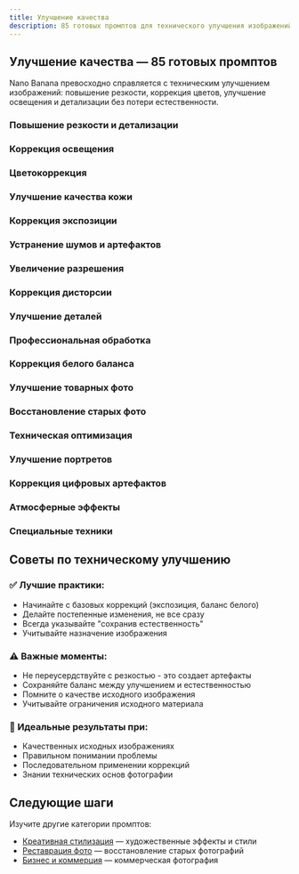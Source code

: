 ```yaml
---
title: Улучшение качества
description: 85 готовых промптов для технического улучшения изображений - резкость, цвета, освещение, детализация
---
```



## Улучшение качества — 85 готовых промптов

Nano Banana превосходно справляется с техническим улучшением изображений: повышение резкости, коррекция цветов, улучшение освещения и детализации без потери естественности.

### Повышение резкости и детализации

<PromptCard 
  prompt="Увеличь резкость изображения, сохранив естественность"
  category="Резкость"
  description="Общее повышение четкости без артефактов"
/>

<PromptCard 
  prompt="Сделай глаза более четкими и выразительными"
  category="Резкость"
  description="Повышение детализации глаз на портретах"
/>

<PromptCard 
  prompt="Улучши детализацию волос, подчеркнув текстуру"
  category="Резкость"
  description="Увеличение четкости волос"
/>

<PromptCard 
  prompt="Повысь четкость текста на изображении"
  category="Резкость"
  description="Улучшение читаемости надписей"
/>

<PromptCard 
  prompt="Сделай контуры объектов более четкими"
  category="Резкость"
  description="Усиление границ без пересветов"
/>

<PromptCard 
  prompt="Увеличь детализацию фактуры и материалов"
  category="Резкость"
  description="Подчеркивание текстур поверхностей"
/>

<PromptCard 
  prompt="Устрани размытость от движения камеры"
  category="Резкость"
  description="Коррекция motion blur"
/>

### Коррекция освещения

<PromptCard 
  prompt="Исправь освещение, сделав его более равномерным"
  category="Освещение"
  description="Балансировка света и теней"
/>

<PromptCard 
  prompt="Убери слишком резкие тени с лица"
  category="Освещение"
  description="Смягчение контрастных теней"
/>

<PromptCard 
  prompt="Добавь мягкое заполняющее освещение"
  category="Освещение"
  description="Создание студийного света"
/>

<PromptCard 
  prompt="Исправь засвеченные участки изображения"
  category="Освещение"
  description="Восстановление переэкспонированных областей"
/>

<PromptCard 
  prompt="Осветли темные участки, сохранив детали"
  category="Освещение"
  description="Поднятие теней без потери контраста"
/>

<PromptCard 
  prompt="Создай эффект золотого часа освещения"
  category="Освещение"
  description="Теплое мягкое освещение"
/>

<PromptCard 
  prompt="Добавь объемное освещение с естественными тенями"
  category="Освещение"
  description="Трехмерное световое моделирование"
/>

### Цветокоррекция

<PromptCard 
  prompt="Исправь баланс белого, сделав цвета естественными"
  category="Цвета"
  description="Коррекция цветовой температуры"
/>

<PromptCard 
  prompt="Сделай цвета более насыщенными и яркими"
  category="Цвета"
  description="Повышение сатурации без пересыщения"
/>

<PromptCard 
  prompt="Убери желтизну с фотографии"
  category="Цвета"
  description="Устранение цветового оттенка"
/>

<PromptCard 
  prompt="Исправь цвет кожи, сделав его естественным"
  category="Цвета"
  description="Коррекция тона кожи"
/>

<PromptCard 
  prompt="Улучши контраст, не теряя деталей"
  category="Цвета"
  description="Балансировка светлых и темных тонов"
/>

<PromptCard 
  prompt="Сделай небо более голубым и выразительным"
  category="Цвета"
  description="Усиление цвета неба"
/>

<PromptCard 
  prompt="Выровняй цветовую гамму для профессионального вида"
  category="Цвета"
  description="Гармонизация цветовой палитры"
/>

### Улучшение качества кожи

<PromptCard 
  prompt="Сделай кожу более гладкой, сохранив естественность"
  category="Кожа"
  description="Улучшение текстуры кожи"
/>

<PromptCard 
  prompt="Убери блеск с лица, оставив здоровое сияние"
  category="Кожа"
  description="Матирование жирного блеска"
/>

<PromptCard 
  prompt="Выровняй тон кожи, убрав пятна и покраснения"
  category="Кожа"
  description="Коррекция цвета кожи"
/>

<PromptCard 
  prompt="Добавь здоровый румянец на щеки"
  category="Кожа"
  description="Естественный цвет лица"
/>

<PromptCard 
  prompt="Убери жирный блеск с Т-зоны"
  category="Кожа"
  description="Матирование проблемных зон"
/>

### Коррекция экспозиции

<PromptCard 
  prompt="Исправь недоэкспонированное фото, осветлив его"
  category="Экспозиция"
  description="Коррекция темных изображений"
/>

<PromptCard 
  prompt="Уменьши переэкспозицию, восстановив детали"
  category="Экспозиция"
  description="Исправление пересвеченных фото"
/>

<PromptCard 
  prompt="Балансируй экспозицию для равномерной яркости"
  category="Экспозиция"
  description="Оптимизация общей яркости"
/>

<PromptCard 
  prompt="Сделай силуэт видимым без потери фона"
  category="Экспозиция"
  description="Коррекция контрового света"
/>

### Устранение шумов и артефактов

<PromptCard 
  prompt="Убери цифровой шум с фотографии"
  category="Шумы"
  description="Подавление ISO шума"
/>

<PromptCard 
  prompt="Устрани зернистость, сохранив детали"
  category="Шумы"
  description="Сглаживание без потери резкости"
/>

<PromptCard 
  prompt="Убери артефакты сжатия JPEG"
  category="Шумы"
  description="Устранение блочности"
/>

<PromptCard 
  prompt="Исправь хроматические аберрации по краям"
  category="Шумы"
  description="Устранение цветовых искажений"
/>

<PromptCard 
  prompt="Убери муар с тканей и текстур"
  category="Шумы"
  description="Устранение интерференционных узоров"
/>

### Увеличение разрешения

<PromptCard 
  prompt="Увеличь разрешение изображения в 2 раза"
  category="Разрешение"
  description="Upscaling с сохранением качества"
/>

<PromptCard 
  prompt="Улучши качество пикселизированного изображения"
  category="Разрешение"
  description="Восстановление деталей"
/>

<PromptCard 
  prompt="Сделай изображение пригодным для печати"
  category="Разрешение"
  description="Подготовка к полиграфии"
/>

<PromptCard 
  prompt="Увеличь изображение без потери резкости"
  category="Разрешение"
  description="Smart upscaling"
/>

### Коррекция дисторсии

<PromptCard 
  prompt="Исправь перспективные искажения архитектуры"
  category="Геометрия"
  description="Выпрямление вертикальных линий"
/>

<PromptCard 
  prompt="Убери бочкообразные искажения от широкоугольника"
  category="Геометрия"
  description="Коррекция дисторсии объектива"
/>

<PromptCard 
  prompt="Выпрями горизонт на фотографии"
  category="Геометрия"
  description="Коррекция наклона"
/>

<PromptCard 
  prompt="Исправь трапецеидальные искажения зданий"
  category="Геометрия"
  description="Коррекция архитектурной перспективы"
/>

### Улучшение деталей

<PromptCard 
  prompt="Подчеркни детали в тенях, не затрагивая света"
  category="Детали"
  description="Селективная детализация"
/>

<PromptCard 
  prompt="Усиль текстуры материалов и поверхностей"
  category="Детали"
  description="Подчеркивание фактур"
/>

<PromptCard 
  prompt="Сделай мелкие детали более видимыми"
  category="Детали"
  description="Увеличение локального контраста"
/>

<PromptCard 
  prompt="Улучши детализацию одежды и аксессуаров"
  category="Детали"
  description="Повышение четкости текстиля"
/>

### Профессиональная обработка

<PromptCard 
  prompt="Примени профессиональную цветокоррекцию как в кино"
  category="Профессиональная обработка"
  description="Cinematic color grading"
/>

<PromptCard 
  prompt="Сделай изображение в стиле глянцевого журнала"
  category="Профессиональная обработка"
  description="Коммерческая ретушь"
/>

<PromptCard 
  prompt="Примени студийную обработку портрета"
  category="Профессиональная обработка"
  description="Профессиональная портретная ретушь"
/>

<PromptCard 
  prompt="Создай эффект HDR без перенасыщения"
  category="Профессиональная обработка"
  description="Сбалансированный HDR-эффект"
/>

### Коррекция белого баланса

<PromptCard 
  prompt="Исправь синий оттенок от флуоресцентного освещения"
  category="Белый баланс"
  description="Коррекция холодного света"
/>

<PromptCard 
  prompt="Убери оранжевый оттенок от ламп накаливания"
  category="Белый баланс"
  description="Коррекция теплого света"
/>

<PromptCard 
  prompt="Сделай белые цвета действительно белыми"
  category="Белый баланс"
  description="Точная настройка белого"
/>

<PromptCard 
  prompt="Исправь смешанное освещение на фото"
  category="Белый баланс"
  description="Балансировка разных источников света"
/>

### Улучшение товарных фото

<PromptCard 
  prompt="Сделай товар более привлекательным для продажи"
  category="Товарные фото"
  description="Коммерческая привлекательность"
/>

<PromptCard 
  prompt="Убери отражения с глянцевых поверхностей товара"
  category="Товарные фото"
  description="Устранение бликов"
/>

<PromptCard 
  prompt="Подчеркни текстуру и материал изделия"
  category="Товарные фото"
  description="Демонстрация качества материала"
/>

<PromptCard 
  prompt="Сделай цвета товара максимально точными"
  category="Товарные фото"
  description="Точная цветопередача"
/>

### Восстановление старых фото

<PromptCard 
  prompt="Восстанови выцветшие цвета старой фотографии"
  category="Реставрация"
  description="Возврат насыщенности цветов"
/>

<PromptCard 
  prompt="Убери пятна и загрязнения с винтажного фото"
  category="Реставрация"
  description="Очистка от повреждений"
/>

<PromptCard 
  prompt="Исправь контраст на старом снимке"
  category="Реставрация"
  description="Улучшение тонального диапазона"
/>

<PromptCard 
  prompt="Восстанови детали в светлых участках"
  category="Реставрация"
  description="Возврат потерянной информации"
/>

### Техническая оптимизация

<PromptCard 
  prompt="Оптимизируй изображение для веб-публикации"
  category="Оптимизация"
  description="Баланс качества и размера файла"
/>

<PromptCard 
  prompt="Подготовь фото для социальных сетей"
  category="Оптимизация"
  description="Адаптация под платформы"
/>

<PromptCard 
  prompt="Сделай изображение пригодным для широкоформатной печати"
  category="Оптимизация"
  description="Подготовка к крупной печати"
/>

<PromptCard 
  prompt="Преобразуй в черно-белое с идеальным контрастом"
  category="Оптимизация"
  description="Монохромная конверсия"
/>

### Улучшение портретов

<PromptCard 
  prompt="Сделай портрет более профессиональным"
  category="Портреты"
  description="Комплексное улучшение портрета"
/>

<PromptCard 
  prompt="Улучши освещение лица для красивого портрета"
  category="Портреты"
  description="Оптимизация света на лице"
/>

<PromptCard 
  prompt="Сделай глаза более яркими и живыми"
  category="Портреты"
  description="Усиление выразительности глаз"
/>

<PromptCard 
  prompt="Подчеркни естественную красоту без переборов"
  category="Портреты"
  description="Деликатное улучшение"
/>

### Коррекция цифровых артефактов

<PromptCard 
  prompt="Убери муар с экранов и мониторов"
  category="Цифровые артефакты"
  description="Устранение интерференции"
/>

<PromptCard 
  prompt="Исправь полосы от флуоресцентного освещения"
  category="Цифровые артефакты"
  description="Устранение мерцания"
/>

<PromptCard 
  prompt="Убери цифровые артефакты от сжатия"
  category="Цифровые артефакты"
  description="Восстановление качества"
/>

<PromptCard 
  prompt="Исправь битые пиксели и точки"
  category="Цифровые артефакты"
  description="Устранение дефектов матрицы"
/>

### Атмосферные эффекты

<PromptCard 
  prompt="Убери дымку и туман для большей четкости"
  category="Атмосфера"
  description="Пробивание атмосферной дымки"
/>

<PromptCard 
  prompt="Усиль контраст в условиях тумана"
  category="Атмосфера"
  description="Коррекция низкого контраста"
/>

<PromptCard 
  prompt="Сделай цвета более насыщенными в пасмурную погоду"
  category="Атмосфера"
  description="Компенсация плоского освещения"
/>

### Специальные техники

<PromptCard 
  prompt="Создай эффект тилт-шифт для миниатюрности"
  category="Спецэффекты"
  description="Селективное размытие"
/>

<PromptCard 
  prompt="Добавь естественную виньетку по краям"
  category="Спецэффекты"
  description="Мягкое затемнение краев"
/>

<PromptCard 
  prompt="Создай эффект старой пленочной камеры"
  category="Спецэффекты"
  description="Винтажная обработка"
/>

## Советы по техническому улучшению

### ✅ Лучшие практики:
- Начинайте с базовых коррекций (экспозиция, баланс белого)
- Делайте постепенные изменения, не все сразу
- Всегда указывайте "сохранив естественность"
- Учитывайте назначение изображения

### ⚠️ Важные моменты:
- Не переусердствуйте с резкостью - это создает артефакты
- Сохраняйте баланс между улучшением и естественностью
- Помните о качестве исходного изображения
- Учитывайте ограничения исходного материала

### 🎯 Идеальные результаты при:
- Качественных исходных изображениях
- Правильном понимании проблемы
- Последовательном применении коррекций
- Знании технических основ фотографии

## Следующие шаги

Изучите другие категории промптов:
- [Креативная стилизация](/prompts/creative/) — художественные эффекты и стили
- [Реставрация фото](/prompts/restoration/) — восстановление старых фотографий
- [Бизнес и коммерция](/prompts/business/) — коммерческая фотография
